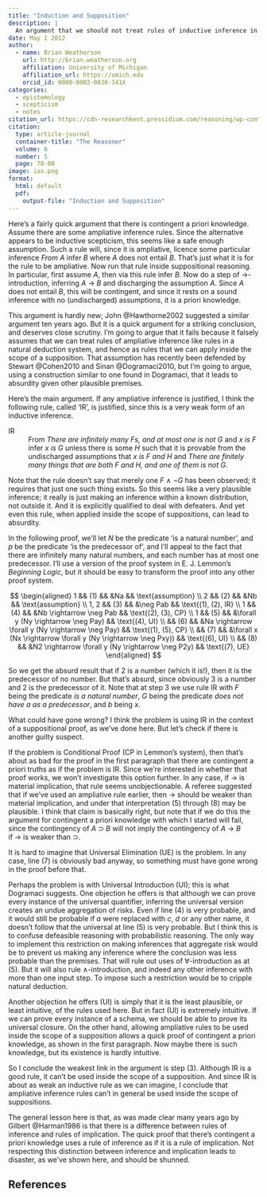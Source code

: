 ```yaml
---
title: "Induction and Supposition"
description: |
  An argument that we should not treat rules of inductive inference in ordinary life as being anything like the inference rules in natural deduction systems.
date: May 1 2012
author:
  - name: Brian Weatherson 
    url: http://brian.weatherson.org
    affiliation: University of Michigan
    affiliation_url: https://umich.edu
    orcid_id: 0000-0002-0830-141X
categories:
  - epistemology
  - scepticism
  - notes
citation_url: https://cdn-researchkent.pressidium.com/reasoning/wp-content/uploads/sites/1804/2019/06/TheReasoner-65.pdf
citation:
  type: article-journal
  container-title: "The Reasoner"
  volume: 6
  number: 5
  page: 78-80
image: ias.png
format:
  html: default
  pdf:
    output-file: "Induction and Supposition"
---
```


Here's a fairly quick argument that there is contingent a priori knowledge. Assume there are some ampliative inference rules. Since the alternative appears to be inductive scepticism, this seems like a safe enough assumption. Such a rule will, since it is ampliative, licence some particular inference *From* *A* infer *B* where *A* does not entail *B*. That's just what it is for the rule to be ampliative. Now run that rule inside suppositional reasoning. In particular, first assume *A*, then via this rule infer *B*. Now do a step of →-introduction, inferring *A* → *B* and discharging the assumption *A*. Since *A* does not entail *B*, this will be contingent, and since it rests on a sound inference with no (undischarged) assumptions, it is a priori knowledge.

This argument is hardly new; John @Hawthorne2002 suggested a similar argument ten years ago. But it is a quick argument for a striking conclusion, and deserves close scrutiny. I'm going to argue that it fails because it falsely assumes that we can treat rules of ampliative inference like rules in a natural deduction system, and hence as rules that we can apply inside the scope of a supposition. That assumption has recently been defended by Stewart @Cohen2010 and Sinan @Dogramaci2010, but I'm going to argue, using a construction similar to one found in Dogramaci, that it leads to absurdity given other plausible premises.

Here's the main argument. If any ampliative inference is justified, I think the following rule, called 'IR', is justified, since this is a very weak form of an inductive inference.

IR
:   From *There are infinitely many Fs, and at most one is not G* and *x is F* infer *x is G* unless there is some *H* such that it is provable from the undischarged assumptions that *x is F and H* and *There are finitely many things that are both F and H, and one of them is not G*.

Note that the rule doesn't say that merely one *F* ∧ ¬*G* has been observed; it requires that just one such thing exists. So this seems like a very plausible inference; it really is just making an inference within a known distribution, not outside it. And it is explicitly qualified to deal with defeaters. And yet even this rule, when applied inside the scope of suppositions, can lead to absurdity.

In the following proof, we'll let *N* be the predicate 'is a natural number', and *p* be the predicate 'is the predecessor of', and I'll appeal to the fact that there are infinitely many natural numbers, and each number has at most one predecessor. I'll use a version of the proof system in E. J. Lemmon's *Beginning Logic*, but it should be easy to transform the proof into any other proof system.

$$
\begin{aligned}
1 && (1) && &Na && \text{assumption} \\
2 && (2) && &Nb && \text{assumption} \\
1, 2 && (3) && &\neg Pab && \text{(1), (2), IR} \\
1 && (4)  && &Nb \rightarrow \neg Pab && \text{(2), (3), CP} \\
1 && (5)  && &\forall y (Ny \rightarrow \neg Pay) && \text{(4), UI} \\
 && (6)  && &Na \rightarrow \forall y (Ny \rightarrow \neg Pay) && \text{(1), (5), CP} \\
 && (7) && &\forall x (Nx \rightarrow \forall y (Ny \rightarrow \neg Pxy)) && \text{(6), UI} \\
 && (8) && &N2 \rightarrow \forall y (Ny \rightarrow \neg P2y) && \text{(7), UE}
\end{aligned}
$$

So we get the absurd result that if 2 is a number (which it is!), then it is the predecessor of no number. But that's absurd, since obviously 3 is a number and 2 is the predecessor of it. Note that at step 3 we use rule IR with *F* being the predicate *is a natural number*, *G* being the predicate *does not have a as a predecessor*, and *b* being *x*.

What could have gone wrong? I think the problem is using IR in the context of a suppositional proof, as we've done here. But let's check if there is another guilty suspect.

If the problem is Conditional Proof (CP in Lemmon's system), then that's about as bad for the proof in the first paragraph that there are contingent a priori truths as if the problem is IR. Since we're interested in whether that proof works, we won't investigate this option further. In any case, if → is material implication, that rule seems unobjectionable. A referee suggested that if we've used an ampliative rule earlier, then → should be weaker than material implication, and under that interpretation (5) through (8) may be plausible. I think that claim is basically right, but note that if we do this the argument for contingent a priori knowledge with which I started will fail, since the contingency of *A* ⊃ *B* will not imply the contingency of *A* → *B* if → is weaker than ⊃.

It is hard to imagine that Universal Elimination (UE) is the problem. In any case, line (7) is obviously bad anyway, so something must have gone wrong in the proof before that.

Perhaps the problem is with Universal Introduction (UI); this is what Dogramaci suggests. One objection he offers is that although we can prove every instance of the universal quantifier, inferring the universal version creates an undue aggregation of risks. Even if line (4) is very probable, and it would still be probable if *a* were replaced with *c*, *d* or any other name, it doesn't follow that the universal at line (5) is very probable. But I think this is to confuse defeasible reasoning with probabilistic reasoning. The only way to implement this restriction on making inferences that aggregate risk would be to prevent us making any inference where the conclusion was less probable than the premises. That will rule out uses of ∀-introduction as at (5). But it will also rule ∧-introduction, and indeed any other inference with more than one input step. To impose such a restriction would be to cripple natural deduction.

Another objection he offers (UI) is simply that it is the least plausible, or least intuitive, of the rules used here. But in fact (UI) is extremely intuitive. If we can prove every instance of a schema, we should be able to prove its universal closure. On the other hand, allowing ampliative rules to be used inside the scope of a supposition allows a quick proof of contingent a priori knowledge, as shown in the first paragraph. Now maybe there is such knowledge, but its existence is hardly intuitive.

So I conclude the weakest link in the argument is step (3). Although IR is a good rule, it can't be used inside the scope of a supposition. And since IR is about as weak an inductive rule as we can imagine, I conclude that ampliative inference rules can't in general be used inside the scope of suppositions.

The general lesson here is that, as was made clear many years ago by Gilbert @Harman1986 is that there is a difference between rules of inference and rules of implication. The quick proof that there's contingent a priori knowledge uses a rule of inference as if it is a rule of implication. Not respecting this distinction between inference and implication leads to disaster, as we've shown here, and should be shunned.

::: {.content-visible unless-format="html"}
## References {.unnumbered}
:::
